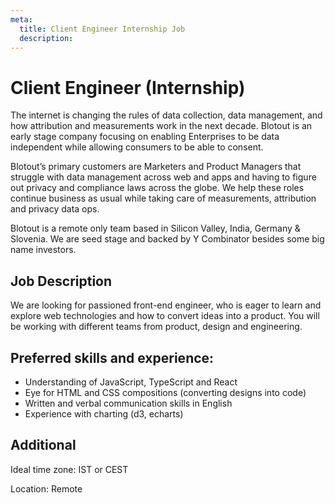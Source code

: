 ```yaml
---
meta:
  title: Client Engineer Internship Job
  description:
---
```



<MDX>
  <div className="blog-header">
    <h1>Client Engineer (Internship)</h1>
  </div>
  <div className='content-wrapper'>

The internet is changing the rules of data collection, data management, and how attribution and measurements work in the next decade. Blotout is an early stage company focusing on enabling Enterprises to be data independent while allowing consumers to be able to consent.

Blotout’s primary customers are Marketers and Product Managers that struggle with data management across web and apps and having to figure out privacy and compliance laws across the globe. We help these roles continue business as usual while taking care of measurements, attribution and privacy data ops.

Blotout is a remote only team based in Silicon Valley, India, Germany & Slovenia. We are seed stage and backed by Y Combinator besides some big name investors.

## Job Description

We are looking for passioned front-end engineer, who is eager to learn and explore web technologies and how to convert ideas into a product. You will be working with different teams from product, design and engineering.

## Preferred skills and experience:

- Understanding of JavaScript, TypeScript and React
- Eye for HTML and CSS compositions (converting designs into code)
- Written and verbal communication skills in English
- Experience with charting (d3, echarts)

## Additional

Ideal time zone: IST or CEST

Location: Remote

  </div>
</MDX>
